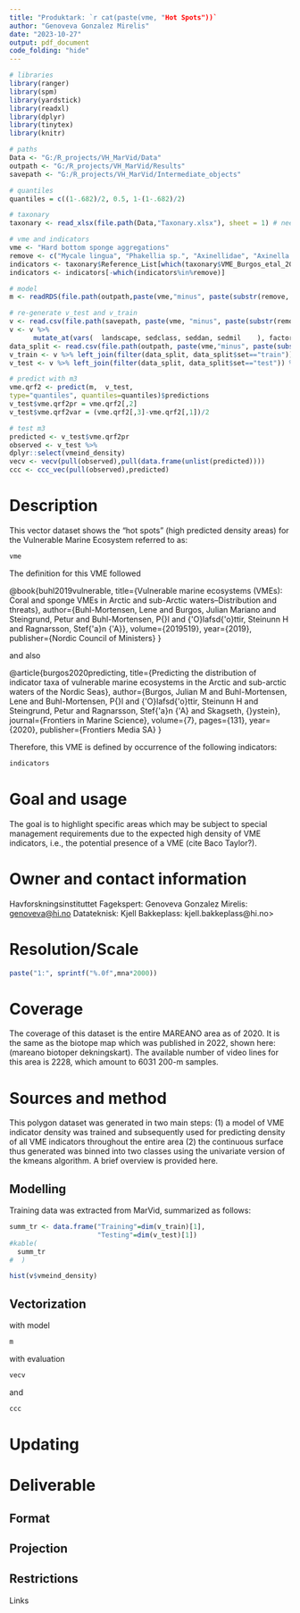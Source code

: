 ```yaml
---
title: "Produktark: `r cat(paste(vme, "Hot Spots"))`
author: "Genoveva Gonzalez Mirelis"
date: "2023-10-27"
output: pdf_document
code_folding: "hide"
---
```

 
```r
# libraries
library(ranger)
library(spm)
library(yardstick)
library(readxl)
library(dplyr)
library(tinytex)
library(knitr)

# paths
Data <- "G:/R_projects/VH_MarVid/Data"
outpath <- "G:/R_projects/VH_MarVid/Results"
savepath <- "G:/R_projects/VH_MarVid/Intermediate_objects"

# quantiles
quantiles = c((1-.682)/2, 0.5, 1-(1-.682)/2)

# taxonary
taxonary <- read_xlsx(file.path(Data,"Taxonary.xlsx"), sheet = 1) # needs to be closed

# vme and indicators
vme <- "Hard bottom sponge aggregations"
remove <- c("Mycale lingua", "Phakellia sp.", "Axinellidae", "Axinella infundibuliformis")
indicators <- taxonary$Reference_List[which(taxonary$VME_Burgos_etal_2020==vme)]
indicators <- indicators[-which(indicators%in%remove)]

# model
m <- readRDS(file.path(outpath,paste(vme,"minus", paste(substr(remove, 1,7), collapse=", "), "model.rda" )))

# re-generate v_test and v_train
v <- read.csv(file.path(savepath, paste(vme, "minus", paste(substr(remove, 1,7), collapse=", "), "v.csv", collapse=" ")))
v <- v %>% 
      mutate_at(vars(  landscape, sedclass, seddan, sedmil    ), factor)
data_split <- read.csv(file.path(outpath, paste(vme,"minus", paste(substr(remove, 1,7), collapse=", "), "data split.csv")))
v_train <- v %>% left_join(filter(data_split, data_split$set=="train")) %>% filter(!is.na(set))
v_test <- v %>% left_join(filter(data_split, data_split$set=="test")) %>% filter(!is.na(set))

# predict with m3
vme.qrf2 <- predict(m,  v_test,
type="quantiles", quantiles=quantiles)$predictions
v_test$vme.qrf2pr = vme.qrf2[,2]
v_test$vme.qrf2var = (vme.qrf2[,3]-vme.qrf2[,1])/2

# test m3
predicted <- v_test$vme.qrf2pr
observed <- v_test %>%
dplyr::select(vmeind_density)
vecv <- vecv(pull(observed),pull(data.frame(unlist(predicted))))
ccc <- ccc_vec(pull(observed),predicted)
```

# Description
This vector dataset shows the "hot spots" (high predicted density areas) for the Vulnerable Marine Ecosystem referred to as:
```r
vme
```
The definition for this VME followed

@book{buhl2019vulnerable,
  title={Vulnerable marine ecosystems (VMEs): Coral and sponge VMEs in Arctic and sub-Arctic waters--Distribution and threats},
  author={Buhl-Mortensen, Lene and Burgos, Julian Mariano and Steingrund, Petur and Buhl-Mortensen, P{\aa}l and {\'O}lafsd{\'o}ttir, Steinunn H and Ragnarsson, Stef{\'a}n {\'A}},
  volume={2019519},
  year={2019},
  publisher={Nordic Council of Ministers}
}

 and also
 
 @article{burgos2020predicting,
  title={Predicting the distribution of indicator taxa of vulnerable marine ecosystems in the Arctic and sub-arctic waters of the Nordic Seas},
  author={Burgos, Julian M and Buhl-Mortensen, Lene and Buhl-Mortensen, P{\aa}l and {\'O}lafsd{\'o}ttir, Steinunn H and Steingrund, Petur and Ragnarsson, Stef{\'a}n {\'A} and Skagseth, {\O}ystein},
  journal={Frontiers in Marine Science},
  volume={7},
  pages={131},
  year={2020},
  publisher={Frontiers Media SA}
}

Therefore, this VME is defined by occurrence of the following indicators:
```r
indicators
```

# Goal and usage
The goal is to highlight specific areas which may be subject to special management requirements due to the expected high density of VME indicators, i.e., the potential presence of a VME (cite Baco Taylor?).

# Owner and contact information
Havforskningsinstituttet
Fagekspert: Genoveva Gonzalez Mirelis: <genoveva@hi.no>
Datateknisk: Kjell Bakkeplass: kjell.bakkeplass@hi.no>

# Resolution/Scale
```r
paste("1:", sprintf("%.0f",mna*2000))
```

# Coverage
The coverage of this dataset is the entire MAREANO area as of 2020. It is the same as the biotope map which was published in 2022, shown here: (mareano biotoper dekningskart). The available number of video lines for this area is 2228, which amount to 6031 200-m samples.

# Sources and method
This polygon dataset was generated in two main steps: (1) a model of VME indicator density was trained and subsequently used for predicting density of all VME indicators throughout the entire area (2) the continuous surface thus generated was binned into two classes using the univariate version of the kmeans algorithm. A brief overview is provided here.

## Modelling
Training data was extracted from MarVid, summarized as follows:
```r
summ_tr <- data.frame("Training"=dim(v_train)[1],
                      "Testing"=dim(v_test)[1])
#kable(
  summ_tr
#  )
```
```r
hist(v$vmeind_density)
```

## Vectorization

with model
```r
m
```

with evaluation
```r
vecv
```
and
```r
ccc
```

# Updating

# Deliverable
## Format
## Projection
## Restrictions

Links

